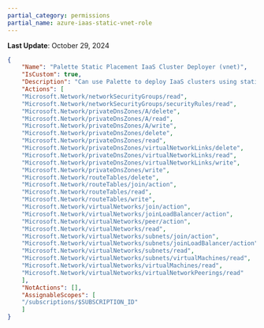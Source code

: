 ```yaml
---
partial_category: permissions
partial_name: azure-iaas-static-vnet-role
---
```

**Last Update**: October 29, 2024

```json
{
    "Name": "Palette Static Placement IaaS Cluster Deployer (vnet)",
    "IsCustom": true,
    "Description": "Can use Palette to deploy IaaS clusters using static placement. This role contains the permissions that must be applied at the virtual network scope level.",
    "Actions": [
    "Microsoft.Network/networkSecurityGroups/read",
    "Microsoft.Network/networkSecurityGroups/securityRules/read",
    "Microsoft.Network/privateDnsZones/A/delete",
    "Microsoft.Network/privateDnsZones/A/read",
    "Microsoft.Network/privateDnsZones/A/write",
    "Microsoft.Network/privateDnsZones/delete",
    "Microsoft.Network/privateDnsZones/read",
    "Microsoft.Network/privateDnsZones/virtualNetworkLinks/delete",
    "Microsoft.Network/privateDnsZones/virtualNetworkLinks/read",
    "Microsoft.Network/privateDnsZones/virtualNetworkLinks/write",
    "Microsoft.Network/privateDnsZones/write",
    "Microsoft.Network/routeTables/delete",
    "Microsoft.Network/routeTables/join/action",
    "Microsoft.Network/routeTables/read",
    "Microsoft.Network/routeTables/write",
    "Microsoft.Network/virtualNetworks/join/action",
    "Microsoft.Network/virtualNetworks/joinLoadBalancer/action",
    "Microsoft.Network/virtualNetworks/peer/action",
    "Microsoft.Network/virtualNetworks/read",
    "Microsoft.Network/virtualNetworks/subnets/join/action",
    "Microsoft.Network/virtualNetworks/subnets/joinLoadBalancer/action",
    "Microsoft.Network/virtualNetworks/subnets/read",
    "Microsoft.Network/virtualNetworks/subnets/virtualMachines/read",
    "Microsoft.Network/virtualNetworks/virtualMachines/read",
    "Microsoft.Network/virtualNetworks/virtualNetworkPeerings/read"
    ],
    "NotActions": [],
    "AssignableScopes": [
    "/subscriptions/$SUBSCRIPTION_ID"
    ]
}
```